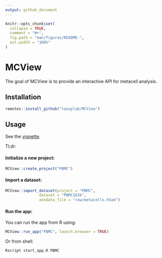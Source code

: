 ```yaml
---
output: github_document
---
```


<!-- README.md is generated from README.Rmd. Please edit that file -->

```r
knitr::opts_chunk$set(
  collapse = TRUE,
  comment = "#>",
  fig.path = "man/figures/README-",
  out.width = "100%"
)
```

# MCView

<!-- badges: start -->
<!-- badges: end -->

The goal of MCView is to provide an interactive API for metacell analysis. 

## Installation

```r
remotes::install_github("tanaylab/MCView")
```

## Usage

See the [vignette](https://tanaylab.github.io/MCView/articles/MCView.html). 

Tl;dr:

#### Initialize a new project: 

```r
MCView::create_project("PBMC")
```

#### Import a dataset:

```r
MCView::import_dataset(project = "PBMC", 
               dataset = "PBMC163k", 
               anndata_file = "raw/metacells.h5ad")
```

#### Run the app:

You can run the app from R using: 

```r
MCView::run_app("PBMC", launch.browser = TRUE)
```

Or from shell: 

```bash
Rscript start_app.R PBMC
```

